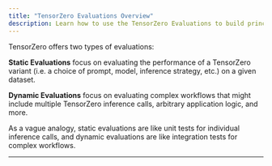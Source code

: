 ```yaml
---
title: "TensorZero Evaluations Overview"
description: Learn how to use the TensorZero Evaluations to build principled LLM-powered applications.
---
```


TensorZero offers two types of evaluations:

**Static Evaluations** focus on evaluating the performance of a TensorZero variant (i.e. a choice of prompt, model, inference strategy, etc.) on a given dataset.

**Dynamic Evaluations** focus on evaluating complex workflows that might include multiple TensorZero inference calls, arbitrary application logic, and more.

As a vague analogy, static evaluations are like unit tests for individual inference calls, and dynamic evaluations are like integration tests for complex workflows.

---

<Columns cols={2}>
  <Card
    title="Tutorial: Static Evaluations"
    href="/docs/evaluations/static-evaluations/tutorial/"
  ></Card>
  <Card
    title="Tutorial: Dynamic Evaluations"
    href="/docs/evaluations/dynamic-evaluations/tutorial/"
  ></Card>
</Columns>
